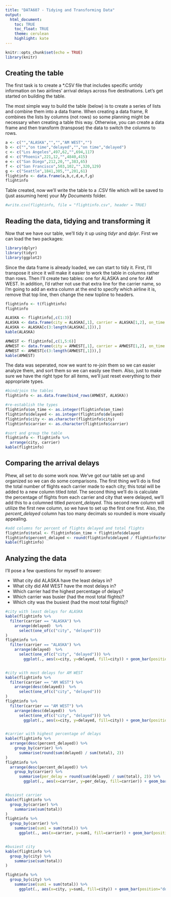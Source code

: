 ```yaml
---
title: "DATA607 - Tidying and Transforming Data"
output:
  html_document:
    toc: TRUE
    toc_float: TRUE
    theme: cerulean
    highlight: kate
---
```


```r
knitr::opts_chunk$set(echo = TRUE)
library(knitr)
```

## Creating the table

The first task is to create a *.CSV file that includes specific untidy information on two airlines' arrival delays across five destinations. Let's get started on building the table.

The most simple way to build the table (below) is to create a series of lists and combine them into a data frame. When creating a data frame, R combines the lists by columns (not rows) so some planning might be necessary when creating a table this way. Otherwise, you can create a data frame and then transform (transpose) the data to switch the columns to rows.

```r
a <- c("","ALASKA","","","AM WEST","")
b <- c("","on time","delayed","","on time","delayed")
c <- c("Los Angeles",497,62,"",694,117)
d <- c("Phoenix",221,12,"",4840,415)
e <- c("San Diego",212,20,"",383,65)
f <- c("San Francisco",503,102,"",320,129)
g <- c("Seattle",1841,305,"",201,61)
flightinfo <- data.frame(a,b,c,d,e,f,g)
flightinfo
```

Table created, now we'll write the table to a .CSV file which will be saved to (just assuming here) your *My Documents* folder.

```r
#write.csv(flightinfo, file = "flightinfo.csv", header = TRUE)
```

## Reading the data, tidying and transforming it

Now that we have our table, we'll tidy it up using *tidyr* and *dplyr*.  First we can load the two packages:

```r
library(dplyr)
library(tidyr)
library(ggplot2)
```

Since the data frame is already loaded, we can start to tidy it. First, I'll transpose it since it will make it easier to work the table in columns rather than rows. Then I'll create two tables: one for ALASKA and one for AM WEST. In addition, I'd rather not use that extra line for the carrier name, so I'm going to add an extra column at the end to specify which airline it is, remove that top line, then change the new topline to headers.

```r
flightinfo <- t(flightinfo)
flightinfo

ALASKA <- flightinfo[,c(1:3)]
ALASKA <- data.frame(city = ALASKA[,1], carrier = ALASKA[1,2], on_time = ALASKA[,2], delayed = ALASKA[,3])
ALASKA <- ALASKA[c(3:length(ALASKA[,1])),]
kable(ALASKA)

AMWEST <- flightinfo[,c(1,5:6)]
AMWEST <- data.frame(city = AMWEST[,1], carrier = AMWEST[1,2], on_time = AMWEST[,2], delayed = AMWEST[,3])
AMWEST <- AMWEST[c(3:length(AMWEST[,1])),]
kable(AMWEST)
```

The data was seperated, now we want to re-join them so we can easier analyze them, and sort them so we can easily see them. Also, just to make sure we have the right type for all items, we'll just reset everything to their appropriate types.

```r
#bind/join the tables
flightinfo <- as.data.frame(bind_rows(AMWEST, ALASKA))

#re-establish the types
flightinfo$on_time <- as.integer(flightinfo$on_time)
flightinfo$delayed <- as.integer(flightinfo$delayed)
flightinfo$city <- as.character(flightinfo$city)
flightinfo$carrier <- as.character(flightinfo$carrier)
```

```r
#sort and group the table
flightinfo <- flightinfo %>% 
  arrange(city, carrier)
kable(flightinfo)
```

## Comparing the arrival delays

Phew, all set to do some work now. We've got our table set up and organized so we can do some comparisons. The first thing we'll do is find the total number of flights each carrier made to each city; this total will be added to a new column titled *total*. The second thing we'll do is calculate the percentage of flights from each carrier and city that were delayed, we'll add this to a columned titled *percent_delayed*. This second new column will utilize the first new column, so we have to set up the first one first. Also, the *percent_delayed* column has too many decimals so rounded is more visually appealing.


```r
#add columns for percent of flights delayed and total flights
flightinfo$total <- flightinfo$on_time + flightinfo$delayed
flightinfo$percent_delayed <- round(flightinfo$delayed / flightinfo$total, 2)
kable(flightinfo)
```


## Analyzing the data

I'll pose a few questions for myself to answer:

  - What city did ALASKA have the least delays in?
  - What city did AM WEST have the most delays in?
  - Which carrier had the highest percentage of delays?
  - Which carrier was busier (had the most total flights)?
  - Which city was the busiest (had the most total flights)?


```r
#city with least delays for ALASKA
kable(flightinfo %>% 
  filter(carrier == "ALASKA") %>% 
    arrange(delayed)  %>% 
      select(one_of(c("city", "delayed")))
)
flightinfo %>% 
  filter(carrier == "ALASKA") %>% 
    arrange(delayed)  %>% 
      select(one_of(c("city", "delayed"))) %>% 
        ggplot(., aes(x=city, y=delayed, fill=city)) + geom_bar(position="dodge", stat="identity", colour="black") + scale_fill_brewer(palette="Pastel1") + ggtitle("ALASKA Airlines' Delays")


#city with most delays for AM WEST
kable(flightinfo %>% 
  filter(carrier == "AM WEST") %>% 
    arrange(desc(delayed))  %>% 
      select(one_of(c("city", "delayed")))
)
flightinfo %>% 
  filter(carrier == "AM WEST") %>% 
    arrange(desc(delayed))  %>% 
      select(one_of(c("city", "delayed"))) %>% 
        ggplot(., aes(x=city, y=delayed, fill=city)) + geom_bar(position="dodge", stat="identity", colour="black") + scale_fill_brewer(palette="Pastel1") + ggtitle("AM WEST Airlines' Delays")


#carrier with highest percentage of delays
kable(flightinfo %>% 
  arrange(desc(percent_delayed)) %>% 
    group_by(carrier) %>% 
      summarise(round(sum(delayed) / sum(total), 2))
)
flightinfo %>% 
  arrange(desc(percent_delayed)) %>% 
    group_by(carrier) %>% 
      summarise(per_delay = round(sum(delayed) / sum(total), 2)) %>% 
        ggplot(., aes(x=carrier, y=per_delay, fill=carrier)) + geom_bar(position="dodge", stat="identity", colour="black") + scale_fill_brewer(palette="Pastel1") + ggtitle("Percent of Delays by Carrier")


#busiest carrier
kable(flightinfo %>% 
  group_by(carrier) %>% 
    summarise(sum(total))
)
flightinfo %>% 
  group_by(carrier) %>% 
    summarise(sum1 = sum(total)) %>% 
      ggplot(., aes(x=carrier, y=sum1, fill=carrier)) + geom_bar(position="dodge", stat="identity", colour="black") + scale_fill_brewer(palette="Pastel1") + ggtitle("Number of Flights by Carrier")


#busiest city
kable(flightinfo %>% 
  group_by(city) %>% 
    summarise(sum(total))
)

flightinfo %>% 
  group_by(city) %>% 
    summarise(sum1 = sum(total)) %>% 
      ggplot(., aes(x=city, y=sum1, fill=city)) + geom_bar(position="dodge", stat="identity", colour="black") + scale_fill_brewer(palette="Pastel1") + ggtitle("Number of Flights by City")
```
